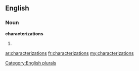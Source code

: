 ==English==

===Noun===
'''characterizations'''

# {{plural of|[[characterization]]}}

[[Category:English plurals]]

[[ar:characterizations]]
[[fr:characterizations]]
[[my:characterizations]]